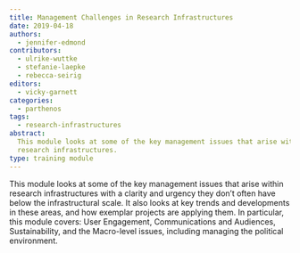 ```yaml
---
title: Management Challenges in Research Infrastructures
date: 2019-04-18
authors:
  - jennifer-edmond
contributors:
  - ulrike-wuttke
  - stefanie-laepke
  - rebecca-seirig
editors:
  - vicky-garnett
categories:
  - parthenos
tags:
  - research-infrastructures
abstract:
  This module looks at some of the key management issues that arise within
  research infrastructures.
type: training module
---
```


This module looks at some of the key management issues that arise within
research infrastructures with a clarity and urgency they don’t often have below
the infrastructural scale. It also looks at key trends and developments in these
areas, and how exemplar projects are applying them. In particular, this module
covers: User Engagement, Communications and Audiences, Sustainability, and the
Macro-level issues, including managing the political environment.

<CTA
  title="Interested in learning more?"
  subtitle="Check out Management Challenges in Research Infrastructures on PARTHENOS"
  url="http://training.parthenos-project.eu/sample-page/management-challenges/"
/>
